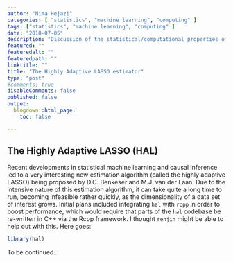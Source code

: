 ```yaml
---
author: "Nima Hejazi"
categories: [ "statistics", "machine learning", "computing" ]
tags: ["statistics", "machine learning", "computing" ]
date: "2018-07-05"
description: "Discussion of the statistical/computational properties of HAL"
featured: ""
featuredalt: ""
featuredpath: ""
linktitle: ""
title: "The Highly Adaptive LASSO estimator"
type: "post"
#comments: true
disableComments: false
published: false
output:
  blogdown::html_page:
    toc: false

---
```


## The Highly Adaptive LASSO (HAL)

Recent developments in statistical machine learning and causal inference led to
a very interesting new estimation algorithm (called the highly adaptive LASSO)
being proposed by D.C. Benkeser and M.J. van der Laan. Due to the intensive
nature of this estimation algorithm, it can take quite a long time to run,
becoming infeasible rather quickly, as the dimensionality of a data set of
interest grows. Initial plans included integrating `hal` with `rcpp` in order to
boost performance, which would require that parts of the `hal` codebase be
re-written in C++ via the Rcpp framework. I thought `renjin` might be able to
help out with this. Here goes:

```r
library(hal)
```

To be continued...

